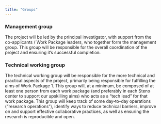 ```yaml
---
title: "Groups"
---
```


### Management group

The project will be led by the principal investigator, with support from
the co-applicants / Work Package leaders, who together form the
management group. This group will be responsible for the overall
coordination of the project and ensuring it's successful completion.

### Technical working group

The technical working group will be responsible for the more technical
and practical aspects of the project, primarily being responsible for
fulfilling the aims of Work Package 1. This group will, at a minimum, be
composed of at least one person from each work package (and preferably
in each Steno center to support our upskilling aims) who acts as a "tech
lead" for that work package. This group will keep track of some
day-to-day operations ("research operations"), identify ways to reduce
technical barriers, improve on and support effective collaborative
practices, as well as ensuring the research is reproducible and open.
